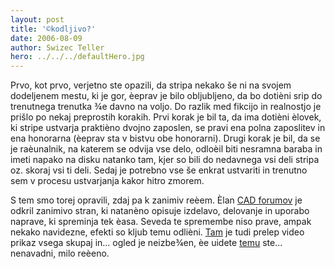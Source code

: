 ```yaml
---
layout: post
title: '©kodljivo?'
date: 2006-08-09
author: Swizec Teller
hero: ../../../defaultHero.jpg
---
```

Prvo, kot prvo, verjetno ste opazili, da stripa nekako še ni na svojem dodeljenem mestu, ki je gor, èeprav je bilo obljubljeno, da bo dotièni srip do trenutnega trenutka ¾e davno na voljo. Do razlik med fikcijo in realnostjo je prišlo po nekaj preprostih korakih. Prvi korak je bil ta, da ima dotièni èlovek, ki stripe ustvarja praktièno dvojno zaposlen, se pravi ena polna zaposlitev in ena honorarna (èeprav sta v bistvu obe honorarni). Drugi korak je bil, da se je raèunalnik, na katerem se odvija vse delo, odloèil biti nesramna baraba in imeti napako na disku natanko tam, kjer so bili do nedavnega vsi deli stripa oz. skoraj vsi ti deli. Sedaj je potrebno vse še enkrat ustvariti in trenutno sem v procesu ustvarjanja kakor hitro zmorem.  
  
S tem smo torej opravili, zdaj pa k zanimiv reèem. Èlan [CAD forumov](http://cad-forums.com) je odkril zanimivo stran, ki natanèno opisuje izdelavo, delovanje in uporabo naprave, ki spreminja tek èasa. Seveda te spremembe niso prave, ampak nekako navidezne, efekti so kljub temu odlièni. [Tam](http://cre.ations.net/creation/44) je tudi prelep video prikaz vsega skupaj in... ogled je neizbe¾en, èe uidete [temu](http://cre.ations.net/creation/44) ste... nenavadni, milo reèeno.